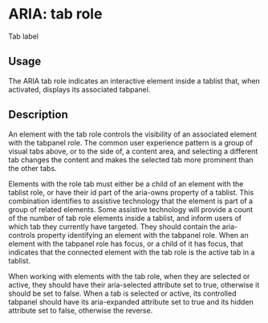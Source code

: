 
<Meta title="Tab Component" component={Tab} />

# ARIA: tab role

<Preview withToolbar>
  <Story name="ARIA: tab role">
    <Tab disabled={boolean("Disabled", false)} onClick={action('button-click')}>
        <div role="tab" aria-selected="true" aria-controls="tabpanel-id" id="tab-id">Tab label</div>
    </Tab>
  </Story>
</Preview>

## Usage

The ARIA tab role indicates an interactive element inside a tablist that, when activated, displays its associated tabpanel.

## Description

An element with the tab role controls the visibility of an associated element with the tabpanel role. The common user experience pattern is a group of visual tabs above, or to the side of, a content area, and selecting a different tab changes the content and makes the selected tab more prominent than the other tabs.

Elements with the role tab must either be a child of an element with the tablist role, or have their id part of the aria-owns property of a tablist. This combination identifies to assistive technology that the element is part of a group of related elements. Some assistive technology will provide a count of the number of tab role elements inside a tablist, and inform users of which tab they currently have targeted. They should contain the aria-controls property identifying an element with the tabpanel role. When an element with the tabpanel role has focus, or a child of it has focus, that indicates that the connected element with the tab role is the active tab in a tablist.

When working with elements with the tab role, when they are selected or active, they should have their aria-selected attribute set to true, otherwise it should be set to false. When a tab is selected or active, its controlled tabpanel should have its aria-expanded attribute set to true and its hidden attribute set to false, otherwise the reverse.